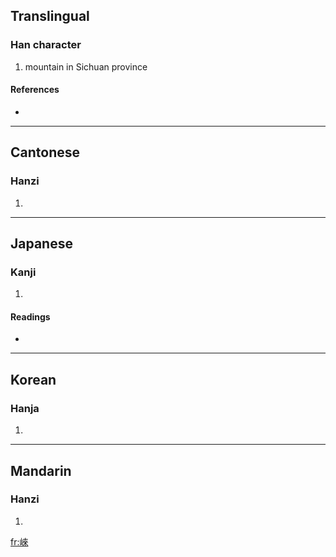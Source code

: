 {{also|崃}}
==Translingual==

===Han character===
{{Han char|rn=46|rad=山|as=08|sn=11|four=2479<sub>8</sub>|canj=山木人人 (UDOO)}}

# mountain in Sichuan province

====References====
* {{Han ref|kx=0313.180|dkj=08168|dj=0614.140|hdz=10777.170|uh=5D0D|ud=23821|bh=D4FB|bd=54523}}

----

==Cantonese==

===Hanzi===
{{yue-hanzi|jyut=|y=loi4|sim=崃}}

# {{defn|Cantonese}}

----

==Japanese==

===Kanji===
{{ja-kanji|grade=|rs=山08}}

# {{defn|Japanese}}

====Readings====
* {{ja-readings|on=[[らい]] (rai)|kun=}}

----

==Korean==

===Hanja===
{{ko-hanja|hangeul=래|rv=rae|mr=rae}}

# {{defn|Korean}}

----

==Mandarin==

===Hanzi===
{{cmn-hanzi|sim=崃|pin=[[lái]] ([[lai2]])|wg=lai<sup>2</sup>}}

# {{defn|Mandarin}}

[[fr:崍]]